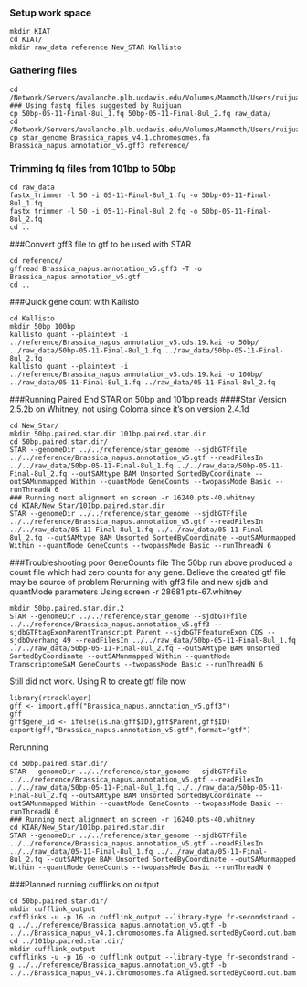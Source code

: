 ### Setup work space
```
mkdir KIAT
cd KIAT/
mkdir raw_data reference New_STAR Kallisto
```
### Gathering files
```
cd /Network/Servers/avalanche.plb.ucdavis.edu/Volumes/Mammoth/Users/ruijuanli/2016_summer/raw_data
### Using fastq files suggested by Ruijuan
cp 50bp-05-11-Final-8ul_1.fq 50bp-05-11-Final-8ul_2.fq raw_data/
cd /Network/Servers/avalanche.plb.ucdavis.edu/Volumes/Mammoth/Users/ruijuanli/Reference/B.napus
cp star_genome Brassica_napus_v4.1.chromosomes.fa Brassica_napus.annotation_v5.gff3 reference/
```

### Trimming fq files from 101bp to 50bp
```
cd raw_data
fastx_trimmer -l 50 -i 05-11-Final-8ul_1.fq -o 50bp-05-11-Final-8ul_1.fq
fastx_trimmer -l 50 -i 05-11-Final-8ul_2.fq -o 50bp-05-11-Final-8ul_2.fq
cd ..
```

###Convert gff3 file to gtf to be used with STAR
```
cd reference/
gffread Brassica_napus.annotation_v5.gff3 -T -o Brassica_napus.annotation_v5.gtf
cd ..
```
###Quick gene count with Kallisto
```
cd Kallisto
mkdir 50bp 100bp
kallisto quant --plaintext -i ../reference/Brassica_napus.annotation_v5.cds.19.kai -o 50bp/ ../raw_data/50bp-05-11-Final-8ul_1.fq ../raw_data/50bp-05-11-Final-8ul_2.fq
kallisto quant --plaintext -i ../reference/Brassica_napus.annotation_v5.cds.19.kai -o 100bp/ ../raw_data/05-11-Final-8ul_1.fq ../raw_data/05-11-Final-8ul_2.fq
```

###Running Paired End STAR on 50bp and 101bp reads
####Star Version 2.5.2b on Whitney, not using Coloma since it's on version 2.4.1d
```
cd New_Star/
mkdir 50bp.paired.star.dir 101bp.paired.star.dir
cd 50bp.paired.star.dir/
STAR --genomeDir ../../reference/star_genome --sjdbGTFfile ../../reference/Brassica_napus.annotation_v5.gtf --readFilesIn ../../raw_data/50bp-05-11-Final-8ul_1.fq ../../raw_data/50bp-05-11-Final-8ul_2.fq --outSAMtype BAM Unsorted SortedByCoordinate --outSAMunmapped Within --quantMode GeneCounts --twopassMode Basic --runThreadN 6
### Running next alignment on screen -r 16240.pts-40.whitney
cd KIAR/New_Star/101bp.paired.star.dir
STAR --genomeDir ../../reference/star_genome --sjdbGTFfile ../../reference/Brassica_napus.annotation_v5.gtf --readFilesIn ../../raw_data/05-11-Final-8ul_1.fq ../../raw_data/05-11-Final-8ul_2.fq --outSAMtype BAM Unsorted SortedByCoordinate --outSAMunmapped Within --quantMode GeneCounts --twopassMode Basic --runThreadN 6
```

###Troubleshooting poor GeneCounts file
The 50bp run above produced a count file which had zero counts for any gene.
Believe the created gtf file may be source of problem
Rerunning with gff3 file and new sjdb and quantMode parameters
Using screen -r 28681.pts-67.whitney
```
mkdir 50bp.paired.star.dir.2
STAR --genomeDir ../../reference/star_genome --sjdbGTFfile ../../reference/Brassica_napus.annotation_v5.gff3 --sjdbGTFtagExonParentTranscript Parent --sjdbGTFfeatureExon CDS --sjdbOverhang 49 --readFilesIn ../../raw_data/50bp-05-11-Final-8ul_1.fq ../../raw_data/50bp-05-11-Final-8ul_2.fq --outSAMtype BAM Unsorted SortedByCoordinate --outSAMunmapped Within --quantMode TranscriptomeSAM GeneCounts --twopassMode Basic --runThreadN 6
```

Still did not work. Using R to create gtf file now
```
library(rtracklayer)
gff <- import.gff("Brassica_napus.annotation_v5.gff3")
gff
gff$gene_id <- ifelse(is.na(gff$ID),gff$Parent,gff$ID)
export(gff,"Brassica_napus.annotation_v5.gtf",format="gtf")
```

Rerunning 
```
cd 50bp.paired.star.dir/
STAR --genomeDir ../../reference/star_genome --sjdbGTFfile ../../reference/Brassica_napus.annotation_v5.gtf --readFilesIn ../../raw_data/50bp-05-11-Final-8ul_1.fq ../../raw_data/50bp-05-11-Final-8ul_2.fq --outSAMtype BAM Unsorted SortedByCoordinate --outSAMunmapped Within --quantMode GeneCounts --twopassMode Basic --runThreadN 6
### Running next alignment on screen -r 16240.pts-40.whitney
cd KIAR/New_Star/101bp.paired.star.dir
STAR --genomeDir ../../reference/star_genome --sjdbGTFfile ../../reference/Brassica_napus.annotation_v5.gtf --readFilesIn ../../raw_data/05-11-Final-8ul_1.fq ../../raw_data/05-11-Final-8ul_2.fq --outSAMtype BAM Unsorted SortedByCoordinate --outSAMunmapped Within --quantMode GeneCounts --twopassMode Basic --runThreadN 6
```

###Planned running cufflinks on output
```
cd 50bp.paired.star.dir/
mkdir cufflink_output      
cufflinks -u -p 16 -o cufflink_output --library-type fr-secondstrand -g ../../reference/Brassica_napus.annotation_v5.gtf -b ../../Brassica_napus_v4.1.chromosomes.fa Aligned.sortedByCoord.out.bam
cd ../101bp.paired.star.dir/
mkdir cufflink_output
cufflinks -u -p 16 -o cufflink_output --library-type fr-secondstrand -g ../../reference/Brassica_napus.annotation_v5.gtf -b ../../Brassica_napus_v4.1.chromosomes.fa Aligned.sortedByCoord.out.bam
```
